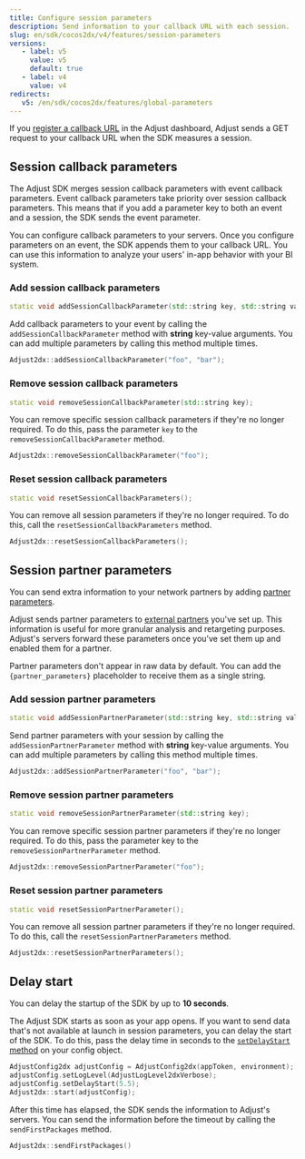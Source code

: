 ```yaml
---
title: Configure session parameters
description: Send information to your callback URL with each session.
slug: en/sdk/cocos2dx/v4/features/session-parameters
versions:
   - label: v5
     value: v5
     default: true
   - label: v4
     value: v4
redirects:
   v5: /en/sdk/cocos2dx/features/global-parameters
---
```


If you [register a callback URL](https://help.adjust.com/en/article/recommended-placeholders-callbacks) in the Adjust dashboard, Adjust sends a GET request to your callback URL when the SDK measures a session.

## Session callback parameters

<Callout type="note">

The Adjust SDK merges session callback parameters with event callback parameters. Event callback parameters take priority over session callback parameters. This means that if you add a parameter key to both an event and a session, the SDK sends the event parameter.

</Callout>

You can configure callback parameters to your servers. Once you configure parameters on an event, the SDK appends them to your callback URL. You can use this information to analyze your users' in-app behavior with your BI system.

### Add session callback parameters

<CodeBlock title="Method signature">

```cpp
static void addSessionCallbackParameter(std::string key, std::string value);
```

</CodeBlock>

Add callback parameters to your event by calling the `addSessionCallbackParameter` method with **string** key-value arguments. You can add multiple parameters by calling this method multiple times.

```cpp
Adjust2dx::addSessionCallbackParameter("foo", "bar");
```

### Remove session callback parameters

<CodeBlock title="Method signature">

```cpp
static void removeSessionCallbackParameter(std::string key);
```

</CodeBlock>

You can remove specific session callback parameters if they're no longer required. To do this, pass the parameter `key` to the `removeSessionCallbackParameter` method.

```cpp
Adjust2dx::removeSessionCallbackParameter("foo");
```

### Reset session callback parameters

<CodeBlock title="Method signature">

```cpp
static void resetSessionCallbackParameters();
```

</CodeBlock>

You can remove all session parameters if they're no longer required. To do this, call the `resetSessionCallbackParameters` method.

```cpp
Adjust2dx::resetSessionCallbackParameters();
```

## Session partner parameters

You can send extra information to your network partners by adding [partner parameters](https://help.adjust.com/en/article/data-sharing-ad-network#map-parameters).

Adjust sends partner parameters to [external partners](https://help.adjust.com/en/article/integrated-partners) you've set up. This information is useful for more granular analysis and retargeting purposes. Adjust's servers forward these parameters once you've set them up and enabled them for a partner.

<Callout type="note">

Partner parameters don't appear in raw data by default. You can add the `{partner_parameters}` placeholder to receive them as a single string.

</Callout>

### Add session partner parameters

<CodeBlock title="Method signature">

```cpp
static void addSessionPartnerParameter(std::string key, std::string value);
```

</CodeBlock>

Send partner parameters with your session by calling the `addSessionPartnerParameter` method with **string** key-value arguments. You can add multiple parameters by calling this method multiple times.

```cpp
Adjust2dx::addSessionPartnerParameter("foo", "bar");
```

### Remove session partner parameters

<CodeBlock title="Method signature">

```cpp
static void removeSessionPartnerParameter(std::string key);
```

</CodeBlock>

You can remove specific session partner parameters if they're no longer required. To do this, pass the parameter key to the `removeSessionPartnerParameter` method.

```cpp
Adjust2dx::removeSessionPartnerParameter("foo");
```

### Reset session partner parameters

<CodeBlock title="Method signature">

```cpp
static void resetSessionPartnerParameter();
```

</CodeBlock>

You can remove all session partner parameters if they're no longer required. To do this, call the `resetSessionPartnerParameters` method.

```cpp
Adjust2dx::resetSessionPartnerParameters();
```

## Delay start

<Callout type="note">

You can delay the startup of the SDK by up to **10 seconds**.

</Callout>

The Adjust SDK starts as soon as your app opens. If you want to send data that's not available at launch in session parameters, you can delay the start of the SDK. To do this, pass the delay time in seconds to the [`setDelayStart` method](/en/sdk/cocos2dx/configuration#delay-the-start-of-the-sdk) on your config object.

```cpp
AdjustConfig2dx adjustConfig = AdjustConfig2dx(appToken, environment);
adjustConfig.setLogLevel(AdjustLogLevel2dxVerbose);
adjustConfig.setDelayStart(5.5);
Adjust2dx::start(adjustConfig);
```

After this time has elapsed, the SDK sends the information to Adjust's servers. You can send the information before the timeout by calling the `sendFirstPackages` method.

```cpp
Adjust2dx::sendFirstPackages()
```
